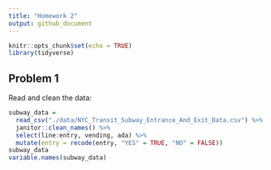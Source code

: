 ```yaml
---
title: "Homework 2"
output: github_document
---
```


```r
knitr::opts_chunk$set(echo = TRUE)
library(tidyverse)
```

## Problem 1
Read and clean the data:
```r
subway_data = 
  read_csv("./data/NYC_Transit_Subway_Entrance_And_Exit_Data.csv") %>% 
  janitor::clean_names() %>%
  select(line:entry, vending, ada) %>% 
  mutate(entry = recode(entry, "YES" = TRUE, "NO" = FALSE))
subway_data
variable.names(subway_data)
```
